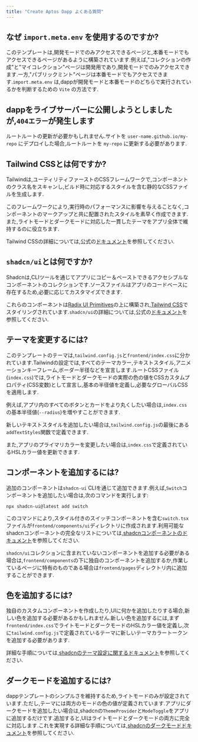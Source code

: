 ```yaml
---
title: "Create Aptos Dapp よくある質問"
---
```






## なぜ `import.meta.env` を使用するのですか?

このテンプレートは,開発モードでのみアクセスできるページと,本番モードでもアクセスできるページがあるように構築されています.例えば,&quot;コレクションの作成&quot;と&quot;マイコレクション&quot;ページは開発用であり,開発モードでのみアクセスできます.一方,&quot;パブリックミント&quot;ページは本番モードでもアクセスできます.`import.meta.env` は,dappが開発モードと本番モードのどちらで実行されているかを判断するための `Vite` の方法です.

## dappをライブサーバーに公開しようとしましたが,`404エラー`が発生します

ルートルートの更新が必要かもしれません.サイトを `user-name.github.io/my-repo` にデプロイした場合,ルートルートを `my-repo` に更新する必要があります.

## Tailwind CSSとは何ですか?

Tailwindは,ユーティリティファーストのCSSフレームワークで,コンポーネントのクラス名をスキャンし,ビルド時に対応するスタイルを含む静的なCSSファイルを生成します.

このフレームワークにより,実行時のパフォーマンスに影響を与えることなく,コンポーネントのマークアップと共に配置されたスタイルを素早く作成できます.また,ライトモードとダークモードに対応した一貫したテーマをアプリ全体で維持するのに役立ちます.

Tailwind CSSの詳細については,公式の[ドキュメント](https://tailwindcss.com/docs/utility-first)を参照してください.

## `shadcn/ui`とは何ですか?

Shadcnは,CLIツールを通じてアプリにコピー＆ペーストできるアクセシブルなコンポーネントのコレクションです.ソースファイルはアプリのコードベースに存在するため,必要に応じてカスタマイズできます.

これらのコンポーネントは[Radix UI Primitives](https://www.radix-ui.com/primitives)の上に構築され,[Tailwind CSS](https://tailwindcss.com/)でスタイリングされています.`shadcn/ui`の詳細については,公式の[ドキュメント](https://ui.shadcn.com/docs)を参照してください.

## テーマを変更するには?

このテンプレートのテーマは,`tailwind.config.js`と`frontend/index.css`に分かれています.Tailwindの設定では,すべてのテーマカラー,テキストスタイル,アニメーションキーフレーム,ボーダー半径などを宣言します.ルートCSSファイル(`index.css`)では,ライトモードとダークモードの実際の色の値をCSSカスタムプロパティ(CSS変数)として宣言し,基本の半径値を定義し,必要なグローバルCSSを適用します.

例えば,アプリ内のすべてのボタンとカードをより丸くしたい場合は,`index.css`の基本半径値(`--radius`)を増やすことができます.

新しいテキストスタイルを追加したい場合は,`tailwind.config.js`の最後にある`addTextStyles`関数で定義できます.

また,アプリのプライマリカラーを変更したい場合は,`index.css`で定義されているHSLカラー値を更新できます.

## コンポーネントを追加するには?

追加のコンポーネントは`shadcn-ui` CLIを通じて追加できます.例えば,`Switch`コンポーネントを追加したい場合は,次のコマンドを実行します:

```shellscript filename="Terminal"
npx shadcn-ui@latest add switch
```

このコマンドにより,スタイル付きのスイッチコンポーネントを含む`switch.tsx`ファイルが`frontend/components/ui`ディレクトリに作成されます.利用可能なshadcnコンポーネントの完全なリストについては,[shadcnコンポーネントのドキュメント](https://ui.shadcn.com/docs/components)を参照してください.

`shadcn/ui`コレクションに含まれていないコンポーネントを追加する必要がある場合は,`frontend/components`の下に独自のコンポーネントを追加するか,作業しているページに特有のものである場合は`frontend/pages`ディレクトリ内に追加することができます.

## 色を追加するには?

独自のカスタムコンポーネントを作成したり,UIに何かを追加したりする場合,新しい色を追加する必要があるかもしれません.新しい色を追加するには,まず`frontend/index.css`でライトモードとダークモードのHSLカラー値を定義し,次に`tailwind.config.js`で定義されているテーマに新しいテーマカラートークンを追加する必要があります.

詳細な手順については,[shadcnのテーマ設定に関するドキュメント](https://ui.shadcn.com/docs/theming)を参照してください.

## ダークモードを追加するには?

dappテンプレートのシンプルさを維持するため,ライトモードのみが設定されています.ただし,テーマには両方のモードの色の値が定義されています.アプリにダークモードを追加したい場合は,shadcnの`ThemeProvider`と`ModeToggle`をアプリに追加するだけです.追加すると,UIはライトモードとダークモードの両方に完全に対応します.これを実現する詳細な手順については,[shadcnのダークモードドキュメント](https://ui.shadcn.com/docs/dark-mode/vite)を参照してください.
